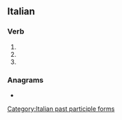 ==Italian==

===Verb===
{{head|it|verb form}}

# {{inflection of|planare||2|p|pres|indc|lang=it}}
# {{inflection of|planare||2|p|impr|lang=it}}
# {{feminine plural of|planato|lang=it}}

===Anagrams===
* {{l|it|palante}}

[[Category:Italian past participle forms]]